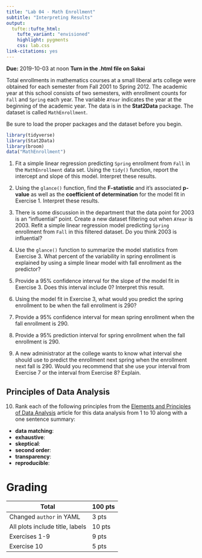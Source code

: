```yaml
---
title: "Lab 04 - Math Enrollment"
subtitle: "Interpreting Results"
output: 
  tufte::tufte_html:
    tufte_variant: "envisioned"
    highlight: pygments
    css: lab.css
link-citations: yes
---
```



**Due:** 2019-10-03 at noon
**Turn in the .html file on Sakai**

Total enrollments in mathematics courses at a small liberal arts college were obtained for each semester from Fall 2001 to Spring 2012. The academic year at this school consists of two semesters, with enrollment counts for `Fall` and `Spring` each year. The variable `AYear` indicates the year at the beginning of the academic year. The data is in the **Stat2Data** package. The dataset is called `MathEnrollment`. 

Be sure to load the proper packages and the dataset before you begin. 

```r
library(tidyverse)
library(Stat2Data)
library(broom)
data("MathEnrollment")
```

1. Fit a simple linear regression predicting `Spring` enrollment from `Fall` in the `MathEnrollment` data set. Using the `tidy()` function, report the intercept and slope of this model. Interpret these results.

2. Using the `glance()` function, find the **F-statistic** and it's associated **p-value** as well as the **coefficient of determination** for the model fit in Exercise 1. Interpret these results.

3. There is some discussion in the department that the data point for 2003 is an "influential" point. Create a new dataset filtering out when `AYear` is 2003. Refit a simple linear regression model predicting `Spring` enrollment from `Fall` in this filtered dataset. Do you think 2003 is influential?

4. Use the `glance()` function to summarize the model statistics from Exercise 3.  What percent of the variability in spring enrollment is explained by using a simple linear model with fall enrollment as the predictor?

5. Provide a 95% confidence interval for the slope of the model fit in Exercise 3. Does this interval include 0? Interpret this result.

6. Using the model fit in Exercise 3, what would you predict the spring enrollment to be when the fall enrollment is 290?

7. Provide a 95% confidence interval for mean spring enrollment when the fall enrollment is 290.

8. Provide a 95% prediction interval for spring enrollment when the fall enrollment is 290.

9. A new administrator at the college wants to know what interval she should use to predict the enrollment next spring when the enrollment next fall is 290. Would you recommend that she use your interval from Exercise 7 or the interval from Exercise 8? Explain.

## Principles of Data Analysis

10. Rank each of the following principles from the [Elements and Principles of Data Analysis](https://arxiv.org/pdf/1903.07639.pdf) article for this data analysis from 1 to 10 along with a one sentence summary:

- **data matching**: 
- **exhaustive**: 
- **skeptical**:
- **second order**:
- **transparency**:
- **reproducible**:

# Grading

Total                          | 100 pts
-------------------------------|--------
Changed `author` in YAML       | 3 pts
All plots include title, labels | 10 pts
Exercises 1-9                   | 9 pts
Exercise 10                   | 5 pts
